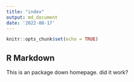 ```yaml
---
title: "index"
output: md_document
date: '2022-08-17'
---
```


```r
knitr::opts_chunk$set(echo = TRUE)
```

## R Markdown

This is an package down homepage. did it work?
